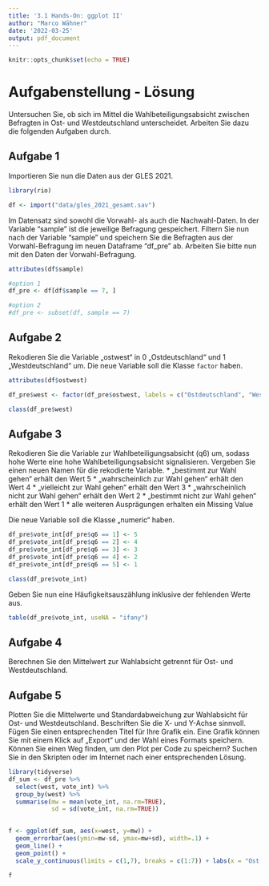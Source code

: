```yaml
---
title: '3.1 Hands-On: ggplot II'
author: "Marco Wähner"
date: '2022-03-25'
output: pdf_document
---
```


```r
knitr::opts_chunk$set(echo = TRUE)
```

# Aufgabenstellung - Lösung
Untersuchen Sie, ob sich im Mittel die Wahlbeteiligungsabsicht zwischen Befragten in Ost- und Westdeutschland unterscheidet. Arbeiten Sie dazu die folgenden Aufgaben durch.


## Aufgabe 1
Importieren Sie nun die Daten aus der GLES 2021.

```r
library(rio)
```

```r
df <- import("data/gles_2021_gesamt.sav")
```

Im Datensatz sind sowohl die Vorwahl- als auch die Nachwahl-Daten. In der Variable "sample" ist die jeweilige Befragung gespeichert. Filtern Sie nun nach der Variable "sample" und speichern Sie die Befragten aus der Vorwahl-Befragung im neuen Dataframe "df_pre" ab. Arbeiten Sie bitte nun mit den Daten der Vorwahl-Befragung.

```r
attributes(df$sample)

#option 1
df_pre <- df[df$sample == 7, ]

#option 2
#df_pre <- subset(df, sample == 7)
```

## Aufgabe 2
Rekodieren Sie die Variable „ostwest“ in 0 „Ostdeutschland“ und 1 „Westdeutschland“ um. Die neue Variable soll die Klasse `factor` haben.
```r
attributes(df$ostwest)

df_pre$west <- factor(df_pre$ostwest, labels = c("Ostdeutschland", "Westdeutschland"))

class(df_pre$west)
```

## Aufgabe 3
Rekodieren Sie die Variable zur Wahlbeteiligungsabsicht (q6) um, sodass hohe Werte eine hohe Wahlbeteiligungsabsicht signalisieren. Vergeben Sie einen neuen Namen für die rekodierte Variable.
* „bestimmt zur Wahl gehen“ erhält den Wert 5
* „wahrscheinlich zur Wahl gehen“ erhält den Wert 4
* „vielleicht zur Wahl gehen“ erhält den Wert 3
* „wahrscheinlich nicht zur Wahl gehen“ erhält den Wert 2
* „bestimmt nicht zur Wahl gehen“ erhält den Wert 1
* alle weiteren Ausprägungen erhalten ein Missing Value

Die neue Variable soll die Klasse „numeric“ haben.

```r
df_pre$vote_int[df_pre$q6 == 1] <- 5
df_pre$vote_int[df_pre$q6 == 2] <- 4
df_pre$vote_int[df_pre$q6 == 3] <- 3
df_pre$vote_int[df_pre$q6 == 4] <- 2
df_pre$vote_int[df_pre$q6 == 5] <- 1

class(df_pre$vote_int)
```

Geben Sie nun eine Häufigkeitsauszählung inklusive der fehlenden Werte aus.

```r
table(df_pre$vote_int, useNA = "ifany")
```

## Aufgabe 4
Berechnen Sie den Mittelwert zur Wahlabsicht getrennt für Ost- und Westdeutschland.


## Aufgabe 5 
Plotten Sie die Mittelwerte und Standardabweichung zur Wahlabsicht für Ost- und Westdeutschland. Beschriften Sie die X- und Y-Achse sinnvoll. Fügen Sie einen entsprechenden Titel für Ihre Grafik ein. Eine Grafik können Sie mit einem Klick auf „Export“ und der Wahl eines Formats speichern. Können Sie einen Weg finden, um den Plot per Code zu speichern? Suchen Sie in den Skripten oder im Internet nach einer entsprechenden Lösung.

```r
library(tidyverse)
df_sum <- df_pre %>%
  select(west, vote_int) %>%
  group_by(west) %>% 
  summarise(mw = mean(vote_int, na.rm=TRUE),
            sd = sd(vote_int, na.rm=TRUE))
 

```


```r
f <- ggplot(df_sum, aes(x=west, y=mw)) + 
  geom_errorbar(aes(ymin=mw-sd, ymax=mw+sd), width=.1) +
  geom_line() +
  geom_point() + 
  scale_y_continuous(limits = c(1,7), breaks = c(1:7)) + labs(x = "Ost-/Westdeutschland", y = "Wahlabsicht", title = "Wahlabsicht in Ost- und Westdeutschland")

f
```

